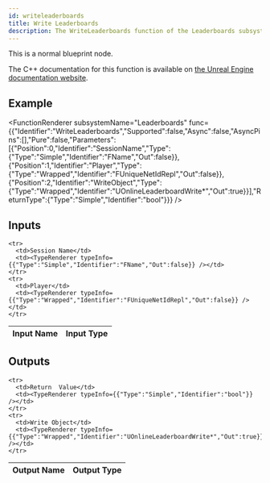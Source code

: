 ```yaml
---
id: writeleaderboards
title: Write Leaderboards
description: The WriteLeaderboards function of the Leaderboards subsystem.
---
```



This is a normal blueprint node.

The C++ documentation for this function is available on [the Unreal Engine documentation website](https://dev.epicgames.com/documentation/en-us/unreal-engine/API/Plugins/OnlineSubsystem/Interfaces/IOnlineLeaderboards/).

## Example

<FunctionRenderer subsystemName="Leaderboards" func={{"Identifier":"WriteLeaderboards","Supported":false,"Async":false,"AsyncPins":[],"Pure":false,"Parameters":[{"Position":0,"Identifier":"SessionName","Type":{"Type":"Simple","Identifier":"FName","Out":false}},{"Position":1,"Identifier":"Player","Type":{"Type":"Wrapped","Identifier":"FUniqueNetIdRepl","Out":false}},{"Position":2,"Identifier":"WriteObject","Type":{"Type":"Wrapped","Identifier":"UOnlineLeaderboardWrite*","Out":true}}],"ReturnType":{"Type":"Simple","Identifier":"bool"}}} />

## Inputs


<table>
  <thead>
    <tr>
      <th>Input Name</th>
      <th>Input Type</th>
    </tr>
  </thead>
  <tbody>
    
    <tr>
      <td>Session Name</td>
      <td><TypeRenderer typeInfo={{"Type":"Simple","Identifier":"FName","Out":false}} /></td>
    </tr>
    <tr>
      <td>Player</td>
      <td><TypeRenderer typeInfo={{"Type":"Wrapped","Identifier":"FUniqueNetIdRepl","Out":false}} /></td>
    </tr>
  </tbody>
</table>


## Outputs


<table>
  <thead>
    <tr>
      <th>Output Name</th>
      <th>Output Type</th>
    </tr>
  </thead>
  <tbody>
    
    <tr>
      <td>Return  Value</td>
      <td><TypeRenderer typeInfo={{"Type":"Simple","Identifier":"bool"}} /></td>
    </tr>
    <tr>
      <td>Write Object</td>
      <td><TypeRenderer typeInfo={{"Type":"Wrapped","Identifier":"UOnlineLeaderboardWrite*","Out":true}} /></td>
    </tr>
  </tbody>
</table>


